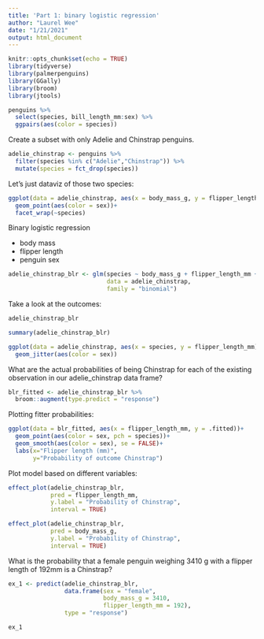 ```yaml
---
title: 'Part 1: binary logistic regression'
author: "Laurel Wee"
date: "1/21/2021"
output: html_document
---
```


```r
knitr::opts_chunk$set(echo = TRUE)
library(tidyverse)
library(palmerpenguins)
library(GGally)
library(broom)
library(jtools)
```

```r
penguins %>% 
  select(species, bill_length_mm:sex) %>% 
  ggpairs(aes(color = species))
```

Create a subset with only Adelie and Chinstrap penguins.
```r
adelie_chinstrap <- penguins %>% 
  filter(species %in% c("Adelie","Chinstrap")) %>% 
  mutate(species = fct_drop(species))
```

Let's just dataviz of those two species:
```r
ggplot(data = adelie_chinstrap, aes(x = body_mass_g, y = flipper_length_mm))+
  geom_point(aes(color = sex))+
  facet_wrap(~species)
```

Binary logistic regression

- body mass
- flipper length
- penguin sex

```r
adelie_chinstrap_blr <- glm(species ~ body_mass_g + flipper_length_mm + sex,
                            data = adelie_chinstrap,
                            family = "binomial")
```

Take a look at the outcomes:
```r
adelie_chinstrap_blr

summary(adelie_chinstrap_blr)
```
```r
ggplot(data = adelie_chinstrap, aes(x = species, y = flipper_length_mm))+
  geom_jitter(aes(color = sex))
```

What are the actual probabilities of being Chinstrap for each of the existing observation in our adelie_chinstrap data frame?

```r
blr_fitted <- adelie_chinstrap_blr %>% 
  broom::augment(type.predict = "response") 
```

Plotting fitter probabilities:
```r
ggplot(data = blr_fitted, aes(x = flipper_length_mm, y = .fitted))+
  geom_point(aes(color = sex, pch = species))+
  geom_smooth(aes(color = sex), se = FALSE)+
  labs(x="Flipper length (mm)",
       y="Probability of outcome Chinstrap")
```

Plot model based on different variables:
```r
effect_plot(adelie_chinstrap_blr, 
            pred = flipper_length_mm,
            y.label = "Probability of Chinstrap",
            interval = TRUE)

effect_plot(adelie_chinstrap_blr, 
            pred = body_mass_g,
            y.label = "Probability of Chinstrap",
            interval = TRUE)
```


What is the probability that a female penguin weighing 3410 g with a flipper length of 192mm is a Chinstrap?

```r
ex_1 <- predict(adelie_chinstrap_blr,
                data.frame(sex = "female",
                           body_mass_g = 3410,
                           flipper_length_mm = 192),
                type = "response")

ex_1

```




